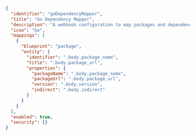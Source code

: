 ```json showLineNumbers
{
  "identifier": "goDependencyMapper",
  "title": "Go Dependency Mapper",
  "description": "A webhook configuration to map packages and dependencies from a file",
  "icon": "Go",
  "mappings": [
    {
      "blueprint": "package",
      "entity": {
        "identifier": ".body.package_name",
        "title": ".body.package_url",
        "properties": {
          "packageName": ".body.package_name",
          "packageUrl": ".body.package_url",
          "version": ".body.version",
          "indirect": ".body.indirect"
        }
      }
    }
  ],
  "enabled": true,
  "security": {}
}
```
